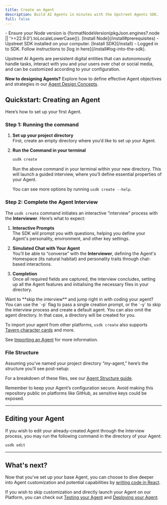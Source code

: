 ```yaml
---
title: Create an Agent
description: Build AI Agents in minutes with the Upstreet Agents SDK.
full: false
---
```

 
 
 
<Accordions>
  <Accordion title="🟢 Prerequisites" defaultOpen>
    - Ensure your Node version is {formatNodeVersion(pkgJson.engines?.node || '>=22.9.0').toLocaleLowerCase()}. [Install Node](/install#prerequisites)
    - Upstreet SDK installed on your computer. [Install SDK](/install)
    - Logged in to SDK. Follow instructions to [log in here](/install#log-into-the-sdk).
  </Accordion>
</Accordions>

Upstreet AI Agents are persistent digital entities that can autonomously handle tasks, interact with you and your users over chat or social media, and can be customized according to your configuration.

**New to designing Agents?** Explore how to define effective Agent objectives and strategies in our [Agent Design Concepts](/concepts/defining-agent-objectives).

## Quickstart: Creating an Agent
Here’s how to set up your first Agent.

### Step 1: Running the command

1. **Set up your project directory**  
   First, create an empty directory where you’d like to set up your Agent.
   
2. **Run the Command in your terminal**
   ```bash
   usdk create
   ```
   Run the above command in your terminal within your new directory. This will launch a guided interview, where you’ll define essential properties of your Agent.

   You can see more options by running `usdk create --help`.

### Step 2: Complete the Agent Interview

The `usdk create` command initiates an interactive “interview” process with the **Interviewer**. Here’s what to expect:

1. **Interactive Prompts**  
   The SDK will prompt you with questions, helping you define your Agent's personality, environment, and other key settings.

2. **Simulated Chat with Your Agent**  
   You’ll be able to “converse” with the **Interviewer**, defining the Agent's Homespace (its natural habitat) and personality traits through chat-based interactions.

3. **Completion**  
   Once all required fields are captured, the interview concludes, setting up all the Agent features and initialising the necessary files in your directory.

<Callout>
Want to **skip the interview** and jump right in with coding your agent?
You can use the `-p` flag to pass a single creation prompt, or the `-y` to skip the interview process and create a default agent.
You can also omit the agent directory. In that case, a directory will be created for you.
</Callout>

To import your agent from other platforms, `usdk create` also supports [Tavern character cards](https://github.com/malfoyslastname/character-card-spec-v2) and more.

See [Importing an Agent](/import-an-agent) for more information.

### File Structure

Assuming you’ve named your project directory “my-agent,” here’s the structure you’ll see post-setup:

<Wrapper>
<Files className='max-w-lg w-full'>
  <Folder name='my-agent' defaultOpen>
    <Folder name="wrangler" />
    <Folder name="node_modules" disabled />
    <Folder name="packages" />
    <Folder name="codecs" />
    <Folder name="tests" />
    <File name="agent.tsx" />
    <File name="jest.config.mjs" />
    <File name="jest.setup.mjs" />
    <File name="package-lock.json" />
    <File name="package.json" />
    <File name="tsconfig.json" />
    <File name="wrangler.toml" />
    <File name="README.md" />
  </Folder>
</Files>
</Wrapper>

For a breakdown of these files, see our [Agent Structure guide](/concepts/agents-sdk/agent-structure).

<Callout>
Remember to keep your Agent’s configuration secure. Avoid making this repository public on platforms like GitHub, as sensitive keys could be exposed.
</Callout>

---

## Editing your Agent

If you wish to edit your already-created Agent through the Interview process, you may run the following command in the directory of your Agent:

```bash
usdk edit
```

---

## What's next?

Now that you've set up your base Agent, you can choose to dive deeper into Agent customization and potential capabilities by [writing code in React](/customize-your-agent).

If you wish to skip customization and directly launch your Agent on our Platform, you can check out [Testing your Agent](/test-your-agent) and [Deploying your Agent](/deploy-your-agent).